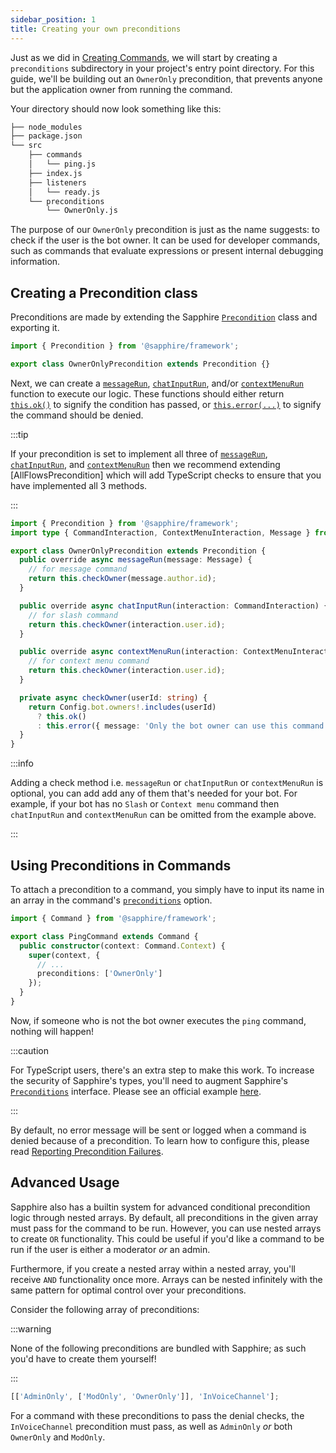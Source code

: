 ```yaml
---
sidebar_position: 1
title: Creating your own preconditions
---
```


Just as we did in [Creating Commands][creating-commands], we will start by creating a `preconditions` subdirectory in
your project's entry point directory. For this guide, we'll be building out an `OwnerOnly` precondition, that prevents
anyone but the application owner from running the command.

Your directory should now look something like this:

```bash {9-10}
├── node_modules
├── package.json
└── src
    ├── commands
    │   └── ping.js
    ├── index.js
    ├── listeners
    │   └── ready.js
    └── preconditions
        └── OwnerOnly.js
```

The purpose of our `OwnerOnly` precondition is just as the name suggests: to check if the user is the bot owner. It can
be used for developer commands, such as commands that evaluate expressions or present internal debugging information.

## Creating a Precondition class

Preconditions are made by extending the Sapphire [`Precondition`][precondition] class and exporting it.

```typescript ts2esm2cjs
import { Precondition } from '@sapphire/framework';

export class OwnerOnlyPrecondition extends Precondition {}
```

Next, we can create a [`messageRun`][preconditionmessagerun], [`chatInputRun`][preconditionchatinputrun], and/or
[`contextMenuRun`][preconditioncontextmenurun] function to execute our logic. These functions should either return
[`this.ok()`][preconditionok] to signify the condition has passed, or [`this.error(...)`][preconditionerror] to signify
the command should be denied.

:::tip

If your precondition is set to implement all three of [`messageRun`][preconditionmessagerun],
[`chatInputRun`][preconditionchatinputrun], and [`contextMenuRun`][preconditioncontextmenurun] then we recommend
extending [AllFlowsPrecondition] which will add TypeScript checks to ensure that you have implemented all 3 methods.

:::

```typescript ts2esm2cjs|{4-17}|{5-17}
import { Precondition } from '@sapphire/framework';
import type { CommandInteraction, ContextMenuInteraction, Message } from 'discord.js';

export class OwnerOnlyPrecondition extends Precondition {
  public override async messageRun(message: Message) {
    // for message command
    return this.checkOwner(message.author.id);
  }

  public override async chatInputRun(interaction: CommandInteraction) {
    // for slash command
    return this.checkOwner(interaction.user.id);
  }

  public override async contextMenuRun(interaction: ContextMenuInteraction) {
    // for context menu command
    return this.checkOwner(interaction.user.id);
  }

  private async checkOwner(userId: string) {
    return Config.bot.owners!.includes(userId)
      ? this.ok()
      : this.error({ message: 'Only the bot owner can use this command!' });
  }
}
```

:::info

Adding a check method i.e. `messageRun` or `chatInputRun` or `contextMenuRun` is optional, you can add add any of them
that's needed for your bot. For example, if your bot has no `Slash` or `Context menu` command then `chatInputRun` and
`contextMenuRun` can be omitted from the example above.

:::

## Using Preconditions in Commands

To attach a precondition to a command, you simply have to input its name in an array in the command's
[`preconditions`][preconditions-option] option.

```typescript ts2esm2cjs|{7}|{7}
import { Command } from '@sapphire/framework';

export class PingCommand extends Command {
  public constructor(context: Command.Context) {
    super(context, {
      // ...
      preconditions: ['OwnerOnly']
    });
  }
}
```

Now, if someone who is not the bot owner executes the `ping` command, nothing will happen!

:::caution

For TypeScript users, there's an extra step to make this work. To increase the security of Sapphire's types, you'll need
to augment Sapphire's [`Preconditions`][preconditions-interface] interface. Please see an official example
[here][preconditions-augment].

<!--
  TODO: Once we have a dedicated TypeScript page this should link to that instead of a code example.
  Including why augmenting with `never` works and the difference between that and augmenting with an object.
-->

:::

By default, no error message will be sent or logged when a command is denied because of a precondition. To learn how to
configure this, please read [Reporting Precondition Failures][reporting-precondition-failure].

## Advanced Usage

Sapphire also has a builtin system for advanced conditional precondition logic through nested arrays. By default, all
preconditions in the given array must pass for the command to be run. However, you can use nested arrays to create `OR`
functionality. This could be useful if you'd like a command to be run if the user is either a moderator _or_ an admin.

Furthermore, if you create a nested array within a nested array, you'll receive `AND` functionality once more. Arrays
can be nested infinitely with the same pattern for optimal control over your preconditions.

Consider the following array of preconditions:

:::warning

None of the following preconditions are bundled with Sapphire; as such you'd have to create them yourself!

:::

```js
[['AdminOnly', ['ModOnly', 'OwnerOnly']], 'InVoiceChannel'];
```

For a command with these preconditions to pass the denial checks, the `InVoiceChannel` precondition must pass, as well
as `AdminOnly` _or_ both `OwnerOnly` and `ModOnly`.

[creating-commands]: ../getting-started/creating-a-basic-command
[precondition]: ../../Documentation/api-framework/classes/Precondition
[preconditionmessagerun]: ../../Documentation/api-framework/classes/Precondition#messagerun
[preconditionchatinputrun]: ../../Documentation/api-framework/classes/Precondition#chatinputrun
[preconditioncontextmenurun]: ../../Documentation/api-framework/classes/Precondition#contextmenurun
[preconditionok]: ../../Documentation/api-framework/classes/Precondition#ok
[preconditionerror]: ../../Documentation/api-framework/classes/Precondition#error
[preconditions-option]: ../../Documentation/api-framework/interfaces/CommandOptions#preconditions
[preconditions-interface]: ../../Documentation/api-framework/interfaces/Preconditions
[preconditions-augment]:
  https://github.com/sapphiredev/examples/blob/main/examples/with-typescript-recommended/src/preconditions/OwnerOnly.ts#L13-L17
[reporting-precondition-failure]: ./reporting-precondition-failure
